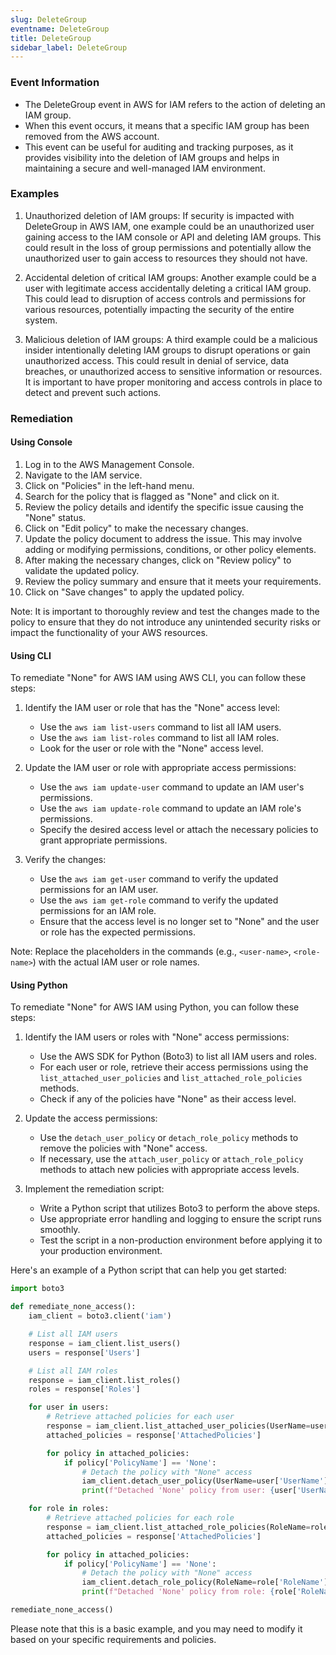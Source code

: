 ```yaml
--- 
slug: DeleteGroup
eventname: DeleteGroup
title: DeleteGroup
sidebar_label: DeleteGroup
---
```

                       
### Event Information

- The DeleteGroup event in AWS for IAM refers to the action of deleting an IAM group.
- When this event occurs, it means that a specific IAM group has been removed from the AWS account.
- This event can be useful for auditing and tracking purposes, as it provides visibility into the deletion of IAM groups and helps in maintaining a secure and well-managed IAM environment.


### Examples

1. Unauthorized deletion of IAM groups: If security is impacted with DeleteGroup in AWS IAM, one example could be an unauthorized user gaining access to the IAM console or API and deleting IAM groups. This could result in the loss of group permissions and potentially allow the unauthorized user to gain access to resources they should not have.

2. Accidental deletion of critical IAM groups: Another example could be a user with legitimate access accidentally deleting a critical IAM group. This could lead to disruption of access controls and permissions for various resources, potentially impacting the security of the entire system.

3. Malicious deletion of IAM groups: A third example could be a malicious insider intentionally deleting IAM groups to disrupt operations or gain unauthorized access. This could result in denial of service, data breaches, or unauthorized access to sensitive information or resources. It is important to have proper monitoring and access controls in place to detect and prevent such actions.

### Remediation

#### Using Console

1. Log in to the AWS Management Console.
2. Navigate to the IAM service.
3. Click on "Policies" in the left-hand menu.
4. Search for the policy that is flagged as "None" and click on it.
5. Review the policy details and identify the specific issue causing the "None" status.
6. Click on "Edit policy" to make the necessary changes.
7. Update the policy document to address the issue. This may involve adding or modifying permissions, conditions, or other policy elements.
8. After making the necessary changes, click on "Review policy" to validate the updated policy.
9. Review the policy summary and ensure that it meets your requirements.
10. Click on "Save changes" to apply the updated policy.

Note: It is important to thoroughly review and test the changes made to the policy to ensure that they do not introduce any unintended security risks or impact the functionality of your AWS resources.

#### Using CLI

To remediate "None" for AWS IAM using AWS CLI, you can follow these steps:

1. Identify the IAM user or role that has the "None" access level:
   - Use the `aws iam list-users` command to list all IAM users.
   - Use the `aws iam list-roles` command to list all IAM roles.
   - Look for the user or role with the "None" access level.

2. Update the IAM user or role with appropriate access permissions:
   - Use the `aws iam update-user` command to update an IAM user's permissions.
   - Use the `aws iam update-role` command to update an IAM role's permissions.
   - Specify the desired access level or attach the necessary policies to grant appropriate permissions.

3. Verify the changes:
   - Use the `aws iam get-user` command to verify the updated permissions for an IAM user.
   - Use the `aws iam get-role` command to verify the updated permissions for an IAM role.
   - Ensure that the access level is no longer set to "None" and the user or role has the expected permissions.

Note: Replace the placeholders in the commands (e.g., `<user-name>`, `<role-name>`) with the actual IAM user or role names.

#### Using Python

To remediate "None" for AWS IAM using Python, you can follow these steps:

1. Identify the IAM users or roles with "None" access permissions:
   - Use the AWS SDK for Python (Boto3) to list all IAM users and roles.
   - For each user or role, retrieve their access permissions using the `list_attached_user_policies` and `list_attached_role_policies` methods.
   - Check if any of the policies have "None" as their access level.

2. Update the access permissions:
   - Use the `detach_user_policy` or `detach_role_policy` methods to remove the policies with "None" access.
   - If necessary, use the `attach_user_policy` or `attach_role_policy` methods to attach new policies with appropriate access levels.

3. Implement the remediation script:
   - Write a Python script that utilizes Boto3 to perform the above steps.
   - Use appropriate error handling and logging to ensure the script runs smoothly.
   - Test the script in a non-production environment before applying it to your production environment.

Here's an example of a Python script that can help you get started:

```python
import boto3

def remediate_none_access():
    iam_client = boto3.client('iam')

    # List all IAM users
    response = iam_client.list_users()
    users = response['Users']

    # List all IAM roles
    response = iam_client.list_roles()
    roles = response['Roles']

    for user in users:
        # Retrieve attached policies for each user
        response = iam_client.list_attached_user_policies(UserName=user['UserName'])
        attached_policies = response['AttachedPolicies']

        for policy in attached_policies:
            if policy['PolicyName'] == 'None':
                # Detach the policy with "None" access
                iam_client.detach_user_policy(UserName=user['UserName'], PolicyArn=policy['PolicyArn'])
                print(f"Detached 'None' policy from user: {user['UserName']}")

    for role in roles:
        # Retrieve attached policies for each role
        response = iam_client.list_attached_role_policies(RoleName=role['RoleName'])
        attached_policies = response['AttachedPolicies']

        for policy in attached_policies:
            if policy['PolicyName'] == 'None':
                # Detach the policy with "None" access
                iam_client.detach_role_policy(RoleName=role['RoleName'], PolicyArn=policy['PolicyArn'])
                print(f"Detached 'None' policy from role: {role['RoleName']}")

remediate_none_access()
```

Please note that this is a basic example, and you may need to modify it based on your specific requirements and policies.


 